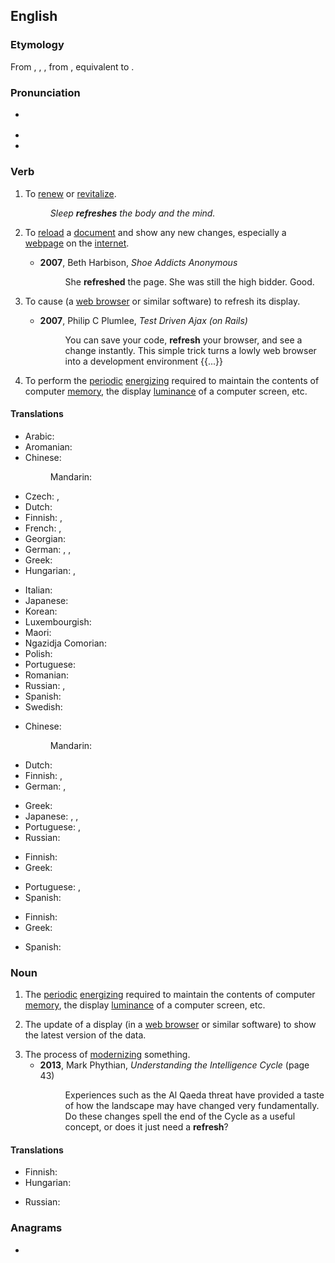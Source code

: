 ==English==

===Etymology===
From {{etyl|enm|en}} {{m|enm|refreshen}}, {{m|enm|refreschen}}, {{m|enm|refrisschen}}, from {{etyl|fro|en}} {{m|fro|refrescher}} {{gloss|"to refresh"; > Modern French {{m|fr|rafraîchir}}}}, equivalent to {{prefix|re|fresh|lang=en}}.

===Pronunciation===
* {{a|UK}} {{IPA|/ɹiˈfɹɛʃ/|lang=en}}
* {{audio|en-us-refresh.ogg|Audio (US)|lang=en}}
* {{rhymes|ɛʃ|lang=en}}

===Verb===
{{wikipedia}}
{{en-verb|es}}

# To [[renew]] or [[revitalize]].
#: ''Sleep '''refreshes''' the body and the mind.''
# {{lb|en|computing}} To [[reload]] a [[document]] and show any new changes, especially a [[webpage]] on the [[internet]].
#* '''2007''', Beth Harbison, ''Shoe Addicts Anonymous''
#*: She '''refreshed''' the page. She was still the high bidder. Good.
# {{lb|en|computing}} To cause (a [[web browser]] or similar software) to refresh its display.
#* '''2007''', Philip C Plumlee, ''Test Driven Ajax (on Rails)''
#*: You can save your code, '''refresh''' your browser, and see a change instantly. This simple trick turns a lowly web browser into a development environment {{...}}
# To perform the [[periodic]] [[energize|energizing]] required to maintain the contents of computer [[memory]], the display [[luminance]] of a computer screen, etc.<!--Or TV screen, or portable DVD player, or... -->

====Translations====
{{trans-top|to renew or revitalize}}
* Arabic: {{t|ar|جَدَّدَ}}
* Aromanian: {{t|rup|mpruspitedz}}
* Chinese:
*: Mandarin: {{t+|cmn|提神|tr=tíshén|sc=Hans}}
* Czech: {{t|cs|občerstvit}}, {{t|cs|osvěžit}}
* Dutch: {{t+|nl|verfrissen}}
* Finnish: {{t|fi|virkistää}}, {{t+|fi|piristää}}
* French: {{t+|fr|revigorer}}, {{t+|fr|rafraîchir}}
* Georgian: {{t|ka|განახლება}}
* German: {{t+|de|erfrischen}}, {{t+|de|erquicken}}, {{t|de|auffrischen}}
* Greek: {{t+|el|ανανεώνω}}
* Hungarian: {{t+|hu|felüdít}}, {{t+|hu|felfrissít}}
{{trans-mid}}
* Italian: {{t|it|rinfrescare}}
* Japanese: {{t|ja|爽やか|tr=さわやかにする, sawayaka ni suru|alt=爽やかにする|sc=Jpan}}
* Korean: {{t|ko|새롭게|alt=새롭게 하다}}
* Luxembourgish: {{t|lb|erfrëschen}}
* Maori: {{t|mi|tāmata}}
* Ngazidja Comorian: {{t|zdj|ɓuruɗisha|tr=uburudisha|alt=uɓuruɗisha}}
* Polish: {{t+|pl|odświeżyć}}
* Portuguese: {{t+|pt|refrescar}}
* Romanian: {{t+|ro|împrospăta}}
* Russian: {{t+|ru|освежа́ть|impf}}, {{t+|ru|обновля́ть|impf}}
* Spanish: {{t+|es|refrescar}}
* Swedish: {{t|sv|uppfriska}}
{{trans-bottom}}

{{trans-top|to reload a document}}
* Chinese:
*: Mandarin: {{t+|cmn|刷新|tr=shuāxīn|sc=Hani}}
* Dutch: {{t|nl|een webpagina herladen}}
* Finnish: {{t+|fi|päivittää}}, {{t|fi|[[ladata]] [[uudelleen]]}}
* German: {{t+|de|aktualisieren}}, {{t|de|neu laden}}
{{trans-mid}}
* Greek: {{t+|el|ανανεώνω}}
* Japanese: {{t+|ja|リフレッシュ|tr=rifuresshu suru|alt=リフレッシュする|sc=Jpan}}, {{t|ja|再読み込み|tr=さいよみこみする, saiyomikomi suru|alt=再読み込みする|sc=Jpan}}, {{t+|ja|更新|alt=更新する|sc=Jpan|tr=kōshin suru}}
* Portuguese: {{t+|pt|atualizar}}, {{t|pt|recarregar}}
* Russian: {{t+|ru|обновля́ть|impf}}
{{trans-bottom}}

{{trans-top|computing: to cause to refresh a display}}
* Finnish: {{t+|fi|päivittää}}
* Greek: {{t+|el|ανανεώνω}}
{{trans-mid}}
* Portuguese: {{t+|pt|atualizar}}, {{t|pt|recarregar}}
* Spanish: {{t+|es|refrescar}}
{{trans-bottom}}

{{trans-top|to perform periodic energizing}}
* Finnish: {{t|fi|virkistää}}
* Greek: {{t+|el|ανανεώνω}}
{{trans-mid}}
* Spanish: {{t+|es|refrescar}}
{{trans-bottom}}

===Noun===
{{en-noun|es}}

# The [[periodic]] [[energize|energizing]] required to maintain the contents of computer [[memory]], the display [[luminance]] of a computer screen, etc.<!--Or TV screen, or portable DVD player, or... -->
# {{lb|en|computing}} The update of a display (in a [[web browser]] or similar software) to show the latest version of the data.
# The process of [[modernize|modernizing]] something.
#* '''2013''', Mark Phythian, ''Understanding the Intelligence Cycle'' (page 43)
#*: Experiences such as the Al Qaeda threat have provided a taste of how the landscape may have changed very fundamentally. Do these changes spell the end of the Cycle as a useful concept, or does it just need a '''refresh'''?

====Translations====
{{trans-top|update of a display}}
* Finnish: {{t+|fi|päivitys}}
* Hungarian: {{t|hu|frissítés}}
{{trans-mid}}
* Russian: {{t+|ru|обновле́ние|n}}
{{trans-bottom}}

===Anagrams===
* {{anagrams|en|fresher}}